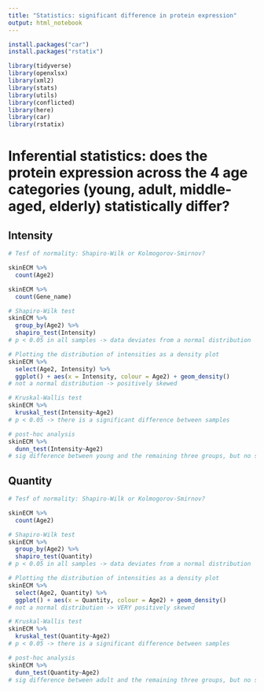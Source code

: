 ```yaml
---
title: "Statistics: significant difference in protein expression"
output: html_notebook
---
```


```r
install.packages("car")
install.packages("rstatix")

library(tidyverse)
library(openxlsx)
library(xml2)
library(stats)
library(utils)
library(conflicted)
library(here)
library(car)
library(rstatix)
```

# Inferential statistics: does the protein expression across the 4 age categories (young, adult, middle-aged, elderly) statistically differ?
## Intensity

```r
# Tesf of normality: Shapiro-Wilk or Kolmogorov-Smirnov?

skinECM %>%
  count(Age2)

skinECM %>%
  count(Gene_name)

# Shapiro-Wilk test
skinECM %>%
  group_by(Age2) %>%
  shapiro_test(Intensity)
# p < 0.05 in all samples -> data deviates from a normal distribution

# Plotting the distribution of intensities as a density plot
skinECM %>%
  select(Age2, Intensity) %>%
  ggplot() + aes(x = Intensity, colour = Age2) + geom_density()
# not a normal distribution -> positively skewed
```

```r
# Kruskal-Wallis test
skinECM %>%
  kruskal_test(Intensity~Age2)
# p < 0.05 -> there is a significant difference between samples
```

```r
# post-hoc analysis
skinECM %>%
  dunn_test(Intensity~Age2)
# sig difference between young and the remaining three groups, but no sig difference between adult, middle-aged and elderly groups
```

## Quantity

```r
# Tesf of normality: Shapiro-Wilk or Kolmogorov-Smirnov?

skinECM %>%
  count(Age2)

# Shapiro-Wilk test
skinECM %>%
  group_by(Age2) %>%
  shapiro_test(Quantity)
# p < 0.05 in all samples -> data deviates from a normal distribution

# Plotting the distribution of intensities as a density plot
skinECM %>%
  select(Age2, Quantity) %>%
  ggplot() + aes(x = Quantity, colour = Age2) + geom_density()
# not a normal distribution -> VERY positively skewed
```

```r
# Kruskal-Wallis test
skinECM %>%
  kruskal_test(Quantity~Age2)
# p < 0.05 -> there is a significant difference between samples
```

```r
# post-hoc analysis
skinECM %>%
  dunn_test(Quantity~Age2)
# sig difference between adult and the remaining three groups, but no sig difference between young, middle-aged and elderly groups
```

